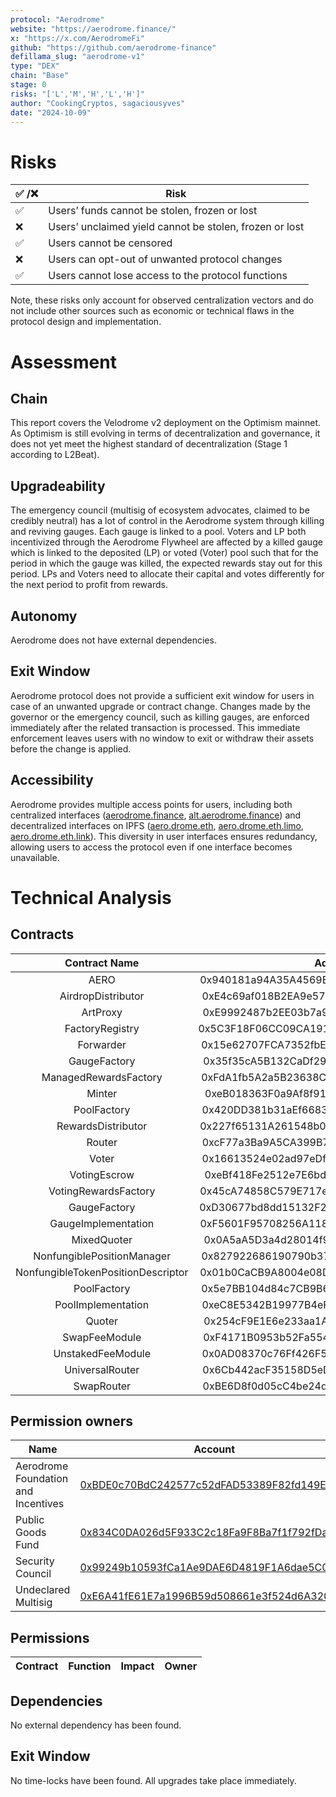 ```yaml
---
protocol: "Aerodrome"
website: "https://aerodrome.finance/"
x: "https://x.com/AerodromeFi"
github: "https://github.com/aerodrome-finance"
defillama_slug: "aerodrome-v1"
type: "DEX"
chain: "Base"
stage: 0
risks: "['L','M','H','L','H']"
author: "CookingCryptos, sagaciousyves"
date: "2024-10-09"
---
```


# Risks

| ✅ /❌ | Risk                                                    |
| ------ | ------------------------------------------------------- |
| ✅     | Users’ funds cannot be stolen, frozen or lost           |
| ❌     | Users’ unclaimed yield cannot be stolen, frozen or lost |
| ✅     | Users cannot be censored                                |
| ❌     | Users can opt-out of unwanted protocol changes          |
| ✅     | Users cannot lose access to the protocol functions      |

Note, these risks only account for observed centralization vectors and do not include other sources such as economic or technical flaws in the protocol design and implementation.

# Assessment

## Chain

This report covers the Velodrome v2 deployment on the Optimism mainnet. As Optimism is still evolving in terms of decentralization and governance, it does not yet meet the highest standard of decentralization (Stage 1 according to L2Beat).

## Upgradeability

The emergency council (multisig of ecosystem advocates, claimed to be credibly neutral) has a lot of control in the Aerodrome system through killing and reviving gauges. Each gauge is linked to a pool. Voters and LP both incentivized through the Aerodrome Flywheel are affected by a killed gauge which is linked to the deposited (LP) or voted (Voter) pool such that for the period in which the gauge was killed, the expected rewards stay out for this period. LPs and Voters need to allocate their capital and votes differently for the next period to profit from rewards.

## Autonomy

Aerodrome does not have external dependencies.

## Exit Window

Aerodrome protocol does not provide a sufficient exit window for users in case of an unwanted upgrade or contract change. Changes made by the governor or the emergency council, such as killing gauges, are enforced immediately after the related transaction is processed. This immediate enforcement leaves users with no window to exit or withdraw their assets before the change is applied.

## Accessibility

Aerodrome provides multiple access points for users, including both centralized interfaces ([aerodrome.finance](https://aerodrome.finance), [alt.aerodrome.finance](https://alt.aerodrome.finance)) and decentralized interfaces on IPFS ([aero.drome.eth](https://aero.drome.eth), [aero.drome.eth.limo](https://aero.drome.eth.limo), [aero.drome.eth.link](https://aero.drome.eth.link)). This diversity in user interfaces ensures redundancy, allowing users to access the protocol even if one interface becomes unavailable. 


# Technical Analysis

## Contracts

|            Contract Name           |                   Address                  |
|:----------------------------------:|:------------------------------------------:|
| AERO                               | 0x940181a94A35A4569E4529A3CDfB74e38FD98631 |
| AirdropDistributor                 | 0xE4c69af018B2EA9e575026c0472B6531A2bC382F |
| ArtProxy                           | 0xE9992487b2EE03b7a91241695A58E0ef3654643E |
| FactoryRegistry                    | 0x5C3F18F06CC09CA1910767A34a20F771039E37C0 |
| Forwarder                          | 0x15e62707FCA7352fbE35F51a8D6b0F8066A05DCc |
| GaugeFactory                       | 0x35f35cA5B132CaDf2916BaB57639128eAC5bbcb5 |
| ManagedRewardsFactory              | 0xFdA1fb5A2a5B23638C7017950506a36dcFD2bDC3 |
| Minter                             | 0xeB018363F0a9Af8f91F06FEe6613a751b2A33FE5 |
| PoolFactory                        | 0x420DD381b31aEf6683db6B902084cB0FFECe40Da |
| RewardsDistributor                 | 0x227f65131A261548b057215bB1D5Ab2997964C7d |
| Router                             | 0xcF77a3Ba9A5CA399B7c97c74d54e5b1Beb874E43 |
| Voter                              | 0x16613524e02ad97eDfeF371bC883F2F5d6C480A5 |
| VotingEscrow                       | 0xeBf418Fe2512e7E6bd9b87a8F0f294aCDC67e6B4 |
| VotingRewardsFactory               | 0x45cA74858C579E717ee29A86042E0d53B252B504 |
| GaugeFactory                       | 0xD30677bd8dd15132F251Cb54CbDA552d2A05Fb08 |
| GaugeImplementation                | 0xF5601F95708256A118EF5971820327F362442D2d |
| MixedQuoter                        | 0x0A5aA5D3a4d28014f967Bf0f29EAA3FF9807D5c6 |
| NonfungiblePositionManager         | 0x827922686190790b37229fd06084350E74485b72 |
| NonfungibleTokenPositionDescriptor | 0x01b0CaCB9A8004e08D075c919B5dF3b59FD53c55 |
| PoolFactory                        | 0x5e7BB104d84c7CB9B682AaC2F3d509f5F406809A |
| PoolImplementation                 | 0xeC8E5342B19977B4eF8892e02D8DAEcfa1315831 |
| Quoter                             | 0x254cF9E1E6e233aa1AC962CB9B05b2cfeAaE15b0 |
| SwapFeeModule                      | 0xF4171B0953b52Fa55462E4d76ecA1845Db69af00 |
| UnstakedFeeModule                  | 0x0AD08370c76Ff426F534bb2AFFD9b5555338ee68 |
| UniversalRouter                    | 0x6Cb442acF35158D5eDa88fe602221b67B400Be3E |
| SwapRouter                         | 0xBE6D8f0d05cC4be24d5167a3eF062215bE6D18a5 |



## Permission owners

| Name                                | Account                                                                                                                  | Type         |
|-------------------------------------|--------------------------------------------------------------------------------------------------------------------------|--------------|
| Aerodrome Foundation and Incentives | [0xBDE0c70BdC242577c52dFAD53389F82fd149EA5a](https://etherscan.io/address/0xBDE0c70BdC242577c52dFAD53389F82fd149EA5a)    | Multisig 3/5 |
| Public Goods Fund                   | [0x834C0DA026d5F933C2c18Fa9F8Ba7f1f792fDa52 ](https://etherscan.io/address/0x834C0DA026d5F933C2c18Fa9F8Ba7f1f792fDa52)   | Multisig 3/5 |
| Security Council                    | [0x99249b10593fCa1Ae9DAE6D4819F1A6dae5C013D](https://etherscan.io/address/0x99249b10593fCa1Ae9DAE6D4819F1A6dae5C013D)    | Multisig 3/5 |
| Undeclared Multisig                 | [0xE6A41fE61E7a1996B59d508661e3f524d6A32075](https://etherscan.io/address/0xE6A41fE61E7a1996B59d508661e3f524d6A32075)    | Multisig 3/7 |

## Permissions

| Contract                        | Function                      | Impact                                                                                                           | Owner                                                       |
|---------------------------------|-------------------------------|------------------------------------------------------------------------------------------------------------------|-------------------------------------------------------------|



## Dependencies

No external dependency has been found.

## Exit Window

No time-locks have been found. All upgrades take place immediately.

